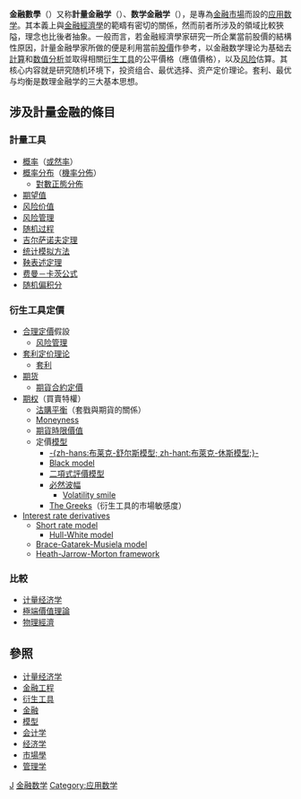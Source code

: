 {{NoteTA |G1=Math|G2=Economics}}
'''金融數學'''（{{lang-en|Financial Mathematics}}）又称'''計量金融学'''（{{lang-en|Quantitative Finance}}）、'''数学金融学'''（{{lang-en|Mathematical Finance}}），是專為[[金融市場|金融市場]]而設的[[应用数学|应用数学]]。其本義上與[[金融經濟學|金融經濟學]]的範疇有密切的關係，然而前者所涉及的領域比較狹隘，理念也比後者抽象。一般而言，若金融經濟學家研究一所企業當前股價的結構性原因，計量金融學家所做的便是利用當前[[股價|股價]]作參考，以金融数学理论为基础去[[計算|計算]]和[[数值分析|数值分析]]並取得相關[[金融衍生工具|衍生工具]]的公平價格（應值價格），以及[[风险|风险]]估算。其核心内容就是研究随机环境下，投资组合、最优选择、资产定价理论。套利、最优与均衡是数理金融学的三大基本思想。

==涉及計量金融的條目==
===計量工具===
* [[概率|概率]]（[[概率|或然率]]）
* [[概率分布|概率分布]]（[[概率分布|機率分佈]]）
** [[對數正態分佈|對數正態分佈]]
* [[期望值|期望值]]
* [[风险价值|风险价值]]
* [[风险管理|风险管理]]
* [[随机过程|随机过程]]
* [[吉尔萨诺夫定理|吉尔萨诺夫定理]]
* [[蒙地卡羅方法|统计模拟方法]]
* [[鞅表述定理|鞅表述定理]]
* [[费曼－卡茨公式|费曼－卡茨公式]]
* [[随机偏积分|随机偏积分]]

===衍生工具定價===
* [[合理定價|合理定價]]假設
**[[风险管理|风险管理]]
* [[套利定价理论|套利定价理论]]
**[[套利|套利]]
*[[期货|期货]]
**[[期貨合約定價|期貨合約定價]]
*[[期权|期权]]（買賣特權）
**[[沽購平衡|沽購平衡]]（套戥與期貨的關係）
**[[Moneyness|Moneyness]]
**[[期貨時限價值|期貨時限價值]]
**定價[[模型|模型]]
***[[布莱克-舒尔斯模型|-{zh-hans:布莱克-舒尔斯模型; zh-hant:布萊克-休斯模型;}-]]
***[[Black_model|Black model]]
***[[二項式評價模型|二項式評價模型]]
***[[必然波幅|必然波幅]]
****[[Volatility_smile|Volatility smile]]
***[[The_Greeks|The Greeks]]（衍生工具的市場敏感度）
*[[Interest_rate_derivative|Interest rate derivative]]s
**[[Short_rate_model|Short rate model]]
***[[Hull-White_model|Hull-White model]]
**[[Brace-Gatarek-Musiela_model|Brace-Gatarek-Musiela model]]
**[[Heath-Jarrow-Morton_framework|Heath-Jarrow-Morton framework]]

===比較===
*[[计量经济学|计量经济学]]
*[[極端價值理論|極端價值理論]]
*[[物理經濟|物理經濟]]

==參照==
*[[计量经济学|计量经济学]]
*[[金融工程|金融工程]]
*[[金融衍生工具|衍生工具]]
*[[金融|金融]]
*[[模型|模型]]
*[[会计学|会计学]]
*[[经济学|经济学]]
*[[市场营销|市場學]]
*[[管理学|管理学]]

{{金融学领域}}
{{Financial risk}}
{{数学领域}}
[[Category:金融|J]]
[[Category:金融数学|]]
[[Category:应用数学|Category:应用数学]]